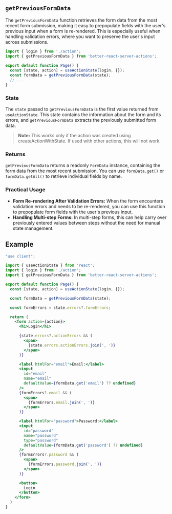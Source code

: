## `getPreviousFormData`

The `getPreviousFormData` function retrieves the form data from the most recent form submission, making it easy to prepopulate fields with the user's previous input when a form is re-rendered. This is especially useful when handling validation errors, where you want to preserve the user's input across submissions.

```jsx {6}
import { login } from './action';
import { getPreviousFormData } from 'better-react-server-actions';
 
export default function Page() {
  const [state, action] = useActionState(login, {});
  const formData = getPreviousFormData(state);  
  // ...
}
```

### State

The `state` passed to `getPreviousFormData` is the first value returned from `useActionState`. This state contains the information about the form and its errors, and `getPreviousFormData` extracts the previously submitted form data.

> **Note:** This works only if the action was created using createActionWithState. If used with other actions, this will not work.

### Returns
`getPreviousFormData` returns a readonly `FormData` instance, containing the form data from the most recent submission. You can use `formData.get()` or `formData.getAll()` to retrieve individual fields by name.

### Practical Usage
* **Form Re-rendering After Validation Errors:** When the form encounters validation errors and needs to be re-rendered, you can use this function to prepopulate form fields with the user's previous input.
* **Handling Multi-step Forms:** In multi-step forms, this can help carry over previously entered values between steps without the need for manual state management.

## Example

```jsx
"use client";

import { useActionState } from 'react';
import { login } from './action';
import { getPreviousFormData } from 'better-react-server-actions';

export default function Page() {
  const [state, action] = useActionState(login, {});

  const formData = getPreviousFormData(state);  

  const formErrors = state.errors?.formErrors;

  return (
    <form action={action}>
      <h1>Login</h1>

      {state.errors?.actionErrors && (
        <span>
          {state.errors.actionErrors.join(', ')}
        </span>
      )}

      <label htmlFor="email">Email:</label>
      <input 
        id="email" 
        name="email" 
        defaultValue={formData.get('email') ?? undefined}
      />
      {formErrors?.email && (
        <span>
          {formErrors.email.join(', ')}
        </span>
      )}

      <label htmlFor="password">Password:</label>
      <input 
        id="password" 
        name="password" 
        type="password" 
        defaultValue={formData.get('password') ?? undefined}
      />
      {formErrors?.password && (
        <span>
          {formErrors.password.join(', ')}
        </span>
      )}

      <button>
        Login
      </button>
    </form>
  )
}
```

